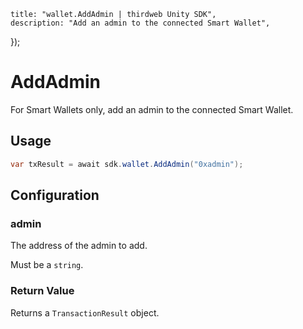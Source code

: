 
	title: "wallet.AddAdmin | thirdweb Unity SDK",
	description: "Add an admin to the connected Smart Wallet",
});

# AddAdmin

For Smart Wallets only, add an admin to the connected Smart Wallet.

## Usage

```csharp
var txResult = await sdk.wallet.AddAdmin("0xadmin");
```

## Configuration

### admin

The address of the admin to add.

Must be a `string`.

### Return Value

Returns a `TransactionResult` object.
